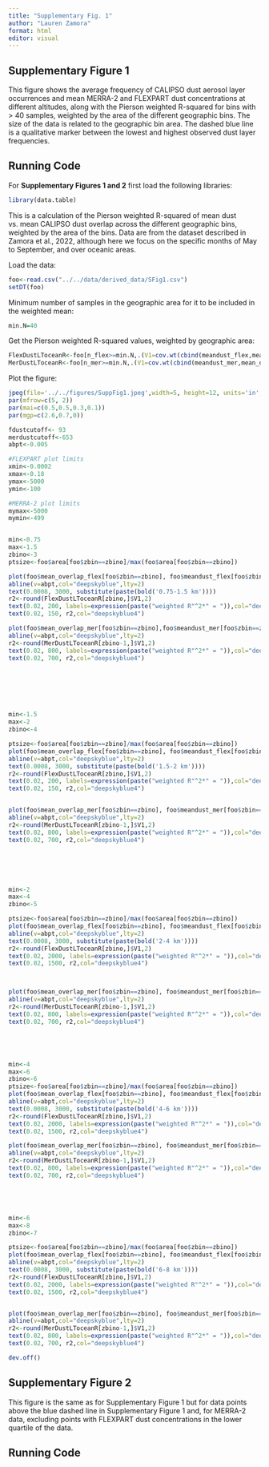 ```yaml
---
title: "Supplementary Fig. 1"
author: "Lauren Zamora"
format: html
editor: visual
---
```


## Supplementary Figure 1

This figure shows the average frequency of CALIPSO dust aerosol layer occurrences and mean MERRA-2 and FLEXPART dust concentrations at different altitudes, along with the Pierson weighted R-squared for bins with \> 40 samples, weighted by the area of the different geographic bins. The size of the data is related to the geographic bin area. The dashed blue line is a qualitative marker between the lowest and highest observed dust layer frequencies.

## Running Code

For **Supplementary Figures 1 and 2** first load the following libraries:

```r
library(data.table)
```

This is a calculation of the Pierson weighted R-squared of mean dust vs. mean CALIPSO dust overlap across the different geographic bins, weighted by the area of the bins. Data are from the dataset described in Zamora et al., 2022, although here we focus on the specific months of May to September, and over oceanic areas.

Load the data:

```r
foo<-read.csv("../../data/derived_data/SFig1.csv")
setDT(foo)
```

Minimum number of samples in the geographic area for it to be included in the weighted mean:

```r
min.N=40
```

Get the Pierson weighted R-squared values, weighted by geographic area:

```r
FlexDustLToceanR<-foo[n_flex>=min.N,.(V1=cov.wt(cbind(meandust_flex,mean_overlap_flex),wt=area,cor=T)$cor[1,2]^2,fmid_flex=weighted.mean(fmid_flex, area)),keyby=zbin] 
MerDustLToceanR<-foo[n_mer>=min.N,.(V1=cov.wt(cbind(meandust_mer,mean_overlap_mer),wt=area,cor=T)$cor[1,2]^2,fmid_mer=weighted.mean(fmid_mer, area)),keyby=zbin] 
```

Plot the figure:

```r
jpeg(file='../../figures/SuppFig1.jpeg',width=5, height=12, units='in', res=600, pointsize=10)
par(mfrow=c(5, 2))
par(mai=c(0.5,0.5,0.3,0.1))
par(mgp=c(2.6,0.7,0))

fdustcutoff<- 93 
merdustcutoff<-653
abpt<-0.005

#FLEXPART plot limits
xmin<-0.0002
xmax<-0.18
ymax<-5000
ymin<-100

#MERRA-2 plot limits
mymax<-5000
mymin<-499


min<-0.75
max<-1.5
zbino<-3
ptsize<-foo$area[foo$zbin==zbino]/max(foo$area[foo$zbin==zbino])

plot(foo$mean_overlap_flex[foo$zbin==zbino], foo$meandust_flex[foo$zbin==zbino],cex=ptsize,col=1,pch=1,lwd=0.5, yaxs="i",las=1,xaxs="i",cex.axis=0.9,cex.lab=0.9, xlab="CALIPSO frequency (%)",ylab="Dust (ng/m3)",log="xy",ylim=c(ymin,ymax),xlim=c(xmin,xmax), main="FLEXPART")
abline(v=abpt,col="deepskyblue",lty=2)
text(0.0008, 3000, substitute(paste(bold('0.75-1.5 km'))))
r2<-round(FlexDustLToceanR[zbino,]$V1,2)
text(0.02, 200, labels=expression(paste("weighted R"^2*" = ")),col="deepskyblue4")
text(0.02, 150, r2,col="deepskyblue4")

plot(foo$mean_overlap_mer[foo$zbin==zbino],foo$meandust_mer[foo$zbin==zbino],cex=ptsize,col=1,pch=1,lwd=0.5,yaxs="i",las=1,xaxs="i",cex.axis=0.9,cex.lab=0.9, xlab="CALIPSO frequency (%)",ylab="Dust (ng/m3)",log="xy",ylim=c(mymin,mymax),xlim=c(xmin,xmax), main="MERRA-2")
abline(v=abpt,col="deepskyblue",lty=2)
r2<-round(MerDustLToceanR[zbino-1,]$V1,2)
text(0.02, 800, labels=expression(paste("weighted R"^2*" = ")),col="deepskyblue4")
text(0.02, 700, r2,col="deepskyblue4")







min<-1.5
max<-2
zbino<-4

ptsize<-foo$area[foo$zbin==zbino]/max(foo$area[foo$zbin==zbino])
plot(foo$mean_overlap_flex[foo$zbin==zbino], foo$meandust_flex[foo$zbin==zbino],cex=ptsize,col=1,pch=1,,lwd=0.5, yaxs="i",las=1,xaxs="i",cex.axis=0.9,cex.lab=0.9, xlab="CALIPSO frequency (%)",ylab="Dust (ng/m3)",log="xy",ylim=c(ymin,ymax),xlim=c(xmin,xmax))
abline(v=abpt,col="deepskyblue",lty=2)
text(0.0008, 3000, substitute(paste(bold('1.5-2 km'))))
r2<-round(FlexDustLToceanR[zbino,]$V1,2)
text(0.02, 200, labels=expression(paste("weighted R"^2*" = ")),col="deepskyblue4")
text(0.02, 150, r2,col="deepskyblue4")


plot(foo$mean_overlap_mer[foo$zbin==zbino], foo$meandust_mer[foo$zbin==zbino],cex=ptsize,col=1,pch=1,lwd=0.5, yaxs="i",las=1,xaxs="i",cex.axis=0.9,cex.lab=0.9, xlab="CALIPSO frequency (%)",ylab="Dust (ng/m3)",log="xy",ylim=c(mymin,mymax),xlim=c(xmin,xmax))
abline(v=abpt,col="deepskyblue",lty=2)
r2<-round(MerDustLToceanR[zbino-1,]$V1,2)
text(0.02, 800, labels=expression(paste("weighted R"^2*" = ")),col="deepskyblue4")
text(0.02, 700, r2,col="deepskyblue4")






min<-2
max<-4
zbino<-5

ptsize<-foo$area[foo$zbin==zbino]/max(foo$area[foo$zbin==zbino])
plot(foo$mean_overlap_flex[foo$zbin==zbino], foo$meandust_flex[foo$zbin==zbino],cex=ptsize,col=1,pch=1,lwd=0.5, yaxs="i",las=1,xaxs="i",cex.axis=0.9,cex.lab=0.9, xlab="CALIPSO frequency (%)",ylab="Dust (ng/m3)",log="xy",ylim=c(ymin,ymax),xlim=c(xmin,xmax))
abline(v=abpt,col="deepskyblue",lty=2)
text(0.0008, 3000, substitute(paste(bold('2-4 km'))))
r2<-round(FlexDustLToceanR[zbino,]$V1,2)
text(0.02, 2000, labels=expression(paste("weighted R"^2*" = ")),col="deepskyblue4")
text(0.02, 1500, r2,col="deepskyblue4")



plot(foo$mean_overlap_mer[foo$zbin==zbino], foo$meandust_mer[foo$zbin==zbino],cex=ptsize,col=1,pch=1,lwd=0.5,yaxs="i",las=1,xaxs="i",cex.axis=0.9,cex.lab=0.9, xlab="CALIPSO frequency (%)",ylab="Dust (ng/m3)",log="xy",ylim=c(mymin,mymax),xlim=c(xmin,xmax))
abline(v=abpt,col="deepskyblue",lty=2)
r2<-round(MerDustLToceanR[zbino-1,]$V1,2)
text(0.02, 800, labels=expression(paste("weighted R"^2*" = ")),col="deepskyblue4")
text(0.02, 700, r2,col="deepskyblue4")





min<-4
max<-6
zbino<-6
ptsize<-foo$area[foo$zbin==zbino]/max(foo$area[foo$zbin==zbino])
plot(foo$mean_overlap_flex[foo$zbin==zbino], foo$meandust_flex[foo$zbin==zbino],cex=ptsize,col=1,pch=1,lwd=0.5, yaxs="i",las=1,xaxs="i",cex.axis=0.9,cex.lab=0.9, xlab="CALIPSO frequency (%)",ylab="Dust (ng/m3)",log="xy",ylim=c(ymin,ymax),xlim=c(xmin,xmax))
abline(v=abpt,col="deepskyblue",lty=2)
text(0.0008, 3000, substitute(paste(bold('4-6 km'))))
r2<-round(FlexDustLToceanR[zbino,]$V1,2)
text(0.02, 2000, labels=expression(paste("weighted R"^2*" = ")),col="deepskyblue4")
text(0.02, 1500, r2,col="deepskyblue4")

plot(foo$mean_overlap_mer[foo$zbin==zbino], foo$meandust_mer[foo$zbin==zbino],cex=ptsize,col=1,pch=1,lwd=0.5,yaxs="i",las=1,xaxs="i",cex.axis=0.9,cex.lab=0.9, xlab="CALIPSO frequency (%)",ylab="Dust (ng/m3)",log="xy",ylim=c(mymin,mymax),xlim=c(xmin,xmax))
abline(v=abpt,col="deepskyblue",lty=2)
r2<-round(MerDustLToceanR[zbino-1,]$V1,2)
text(0.02, 800, labels=expression(paste("weighted R"^2*" = ")),col="deepskyblue4")
text(0.02, 700, r2,col="deepskyblue4")





min<-6
max<-8
zbino<-7

ptsize<-foo$area[foo$zbin==zbino]/max(foo$area[foo$zbin==zbino])
plot(foo$mean_overlap_flex[foo$zbin==zbino], foo$meandust_flex[foo$zbin==zbino],cex=ptsize,col=1,pch=1,lwd=0.5, yaxs="i",las=1,xaxs="i",cex.axis=0.9,cex.lab=0.9, xlab="CALIPSO frequency (%)",ylab="Dust (ng/m3)",log="xy",ylim=c(ymin,ymax),xlim=c(xmin,xmax))
abline(v=abpt,col="deepskyblue",lty=2)
text(0.0008, 3000, substitute(paste(bold('6-8 km'))))
r2<-round(FlexDustLToceanR[zbino,]$V1,2)
text(0.02, 2000, labels=expression(paste("weighted R"^2*" = ")),col="deepskyblue4")
text(0.02, 1500, r2,col="deepskyblue4")


plot(foo$mean_overlap_mer[foo$zbin==zbino], foo$meandust_mer[foo$zbin==zbino],cex=ptsize,col=1,pch=1,lwd=0.5,yaxs="i",las=1,xaxs="i",cex.axis=0.9,cex.lab=0.9, xlab="CALIPSO frequency (%)",ylab="Dust (ng/m3)",log="xy",ylim=c(mymin,mymax),xlim=c(xmin,xmax))
abline(v=abpt,col="deepskyblue",lty=2)
r2<-round(MerDustLToceanR[zbino-1,]$V1,2)
text(0.02, 800, labels=expression(paste("weighted R"^2*" = ")),col="deepskyblue4")
text(0.02, 700, r2,col="deepskyblue4")

dev.off()

```




## Supplementary Figure 2

This figure is the same as for Supplementary Figure 1 but for data points above the blue dashed line in Supplementary Figure 1 and, for MERRA-2 data, excluding points with FLEXPART dust concentrations in the lower quartile of the data. 

## Running Code


